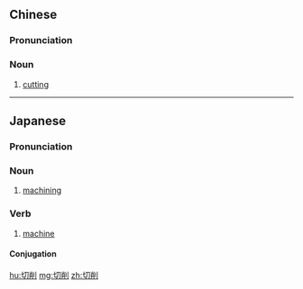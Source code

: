 ==Chinese==
{{zh-forms}}

===Pronunciation===
{{zh-pron
|m=qiēxiāo
|c=cit3 soek3
|mn=chhiat-siah
|cat=n
}}

===Noun===
{{zh-noun}}

# {{lb|zh|mechanics}} [[cutting]]

----

==Japanese==
{{ja-kanjitab|せつ|k1=せっ|さく|yomi=on}}

===Pronunciation===
{{ja-pron|せっさく|y=on}}

===Noun===
{{ja-noun|せっさく}}

# [[machining]]

===Verb===
{{ja-verb-suru|tr=trans|せっさく}}

# [[machine]]

====Conjugation====
{{ja-suru|せっさく}}

[[hu:切削]]
[[mg:切削]]
[[zh:切削]]
